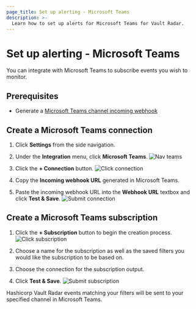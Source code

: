 ```yaml
---
page_title: Set up alerting - Microsoft Teams
description: >-
  Learn how to set up alerts for Microsoft Teams for Vault Radar.
---
```


# Set up alerting - Microsoft Teams

You can integrate with Microsoft Teams to subscribe events you wish to monitor.

## Prerequisites

- Generate a [Microsoft Teams channel incoming webhook](https://support.microsoft.com/en-us/office/create-incoming-webhooks-with-workflows-for-microsoft-teams-8ae491c7-0394-4861-ba59-055e33f75498)

## Create a Microsoft Teams connection

1. Click **Settings** from the side navigation.

1. Under the **Integration** menu, click **Microsoft Teams**.
   ![Nav teams](/img/docs/vault-radar/integrations/teams/teams-int-1.png)

1. Click the **+ Connection** button.
   ![Click connection](/img/docs/vault-radar/integrations/teams/teams-int-2.png)

1. Copy the **Incoming webhook URL** generated in Microsoft Teams.

1. Paste the incoming webhook URL into the **Webhook URL** textbox and click **Test & Save**.
   ![Submit connection](/img/docs/vault-radar/integrations/teams/teams-int-3.png)


## Create a Microsoft Teams subscription

1. Click the **+ Subscription** button to begin the creation process.
![Click subscription](/img/docs/vault-radar/integrations/teams/teams-int-4.png)

1. Choose a name for the subscription as well as the saved filters you would like the subscription to be based on.

1. Choose the connection for the subscription output.

1. Click **Test & Save**.
![Submit subscription](/img/docs/vault-radar/integrations/teams/teams-int-5.png)

Hashicorp Vault Radar events matching your filters will be sent to your specified channel in Microsoft Teams.